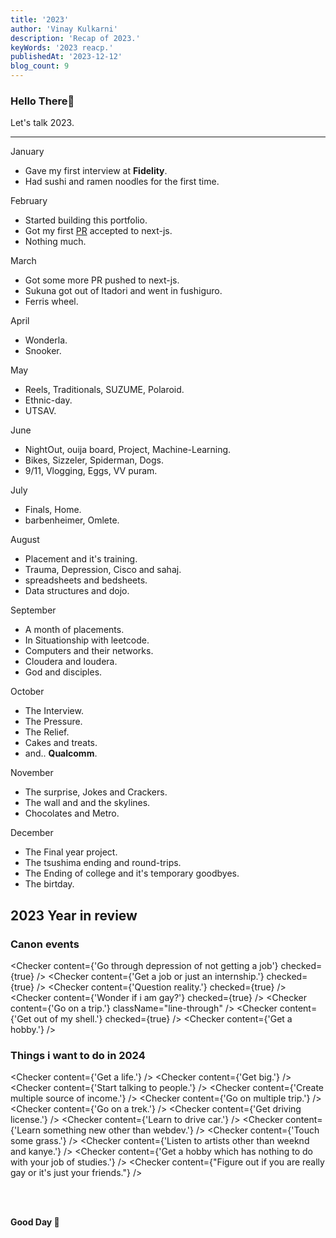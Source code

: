 ```yaml
---
title: '2023'
author: 'Vinay Kulkarni'
description: 'Recap of 2023.'
keyWords: '2023 reacp.'
publishedAt: '2023-12-12'
blog_count: 9
---
```


### Hello There🐼

Let's talk 2023.

---

<div className="p-10" />
<Date>January</Date>

- Gave my first interview at **Fidelity**.
- Had sushi and ramen noodles for the first time.

<ImageGallery img_1="jan/1522" img_2="jan/middle_finger" img_3="jan/chinese" />
<div className="p-2" />
<ImageGallery img_1="jan/chit" img_2="jan/lamps" img_3="jan/gay" />

<div className="p-16" />
<Date>February</Date>

- Started building this portfolio.
- Got my first [PR](https://github.com/vercel/next.js/pull/45467) accepted to next-js.
- Nothing much.

<ImageGallery img_1="feb/utsav_borads" img_2="feb/bosch" img_3="feb/chapathi" />

<div className="p-16" />
<Date>March</Date>

- Got some more PR pushed to next-js.
- Sukuna got out of Itadori and went in fushiguro.
- Ferris wheel.

<ImageGallery img_1="mar/cat_1" img_2="mar/mela_1" img_3="mar/ravas" />
<div className="p-2" />
<ImageGallery img_1="mar/cat_2" img_2="mar/mela_2" img_3="mar/pasta" />

<div className="p-16" />
<Date>April</Date>

- Wonderla.
- Snooker.

<ImageGallery img_1="apr/wonderla" img_2="apr/bmsce" img_3="apr/6900" />

<div className="p-16" />
<Date>May</Date>

- Reels, Traditionals, SUZUME, Polaroid.
- Ethnic-day.
- UTSAV.

<ImageGallery img_1="may/fingers" img_2="may/auto" img_3="may/food" />
<div className="p-2" />
<ImageGallery img_1="may/sunset" img_2="may/rasmalai" video_3="may/password" />

<div className="p-16" />
<Date>June</Date>

- NightOut, ouija board, Project, Machine-Learning.
- Bikes, Sizzeler, Spiderman, Dogs.
- 9/11, Vlogging, Eggs, VV puram.

<ImageGallery img_1="jun/bike" img_2="jun/spiderman" video_3="jun/funny" />
<div className="p-2" />
<ImageGallery video_1="jun/dosa" img_2="jun/tushar" img_3="jun/sizzler" />

<div className="p-16" />
<Date>July</Date>

- Finals, Home.
- barbenheimer, Omlete.

<ImageGallery video_1="jul/ass" img_2="jul/cake" img_3="jul/train" />

<div className="p-16" />
<Date>August</Date>

- Placement and it&apos;s training.
- Trauma, Depression, Cisco and sahaj.
- spreadsheets and bedsheets.
- Data structures and dojo.

<ImageGallery img_1="aug/bottle" img_2="aug/daal" img_3="aug/shower" />

<div className="p-16" />
<Date>September</Date>

- A month of placements.
- In Situationship with leetcode.
- Computers and their networks.
- Cloudera and loudera.
- God and disciples.

<ImageGallery img_1="sept/sky" img_2="sept/rain" img_3="sept/shoes" />

<div className="p-16" />
<Date>October</Date>

- The Interview.
- The Pressure.
- The Relief.
- Cakes and treats.
- and.. **Qualcomm**.

<ImageGallery img_1="oct/aftermath" img_2="oct/bmsce" img_3="oct/college" />
<div className="p-2" />
<ImageGallery img_1="oct/butterfly" img_2="oct/luffy" img_3="oct/momos" />
<div className="p-2" />
<ImageGallery img_1="oct/raam" img_2="oct/plant" img_3="oct/rasmalai" />
<div className="p-2" />
<ImageGallery video_1="oct/ride" img_2="oct/treats" img_3="oct/dosa" />

<div className="p-16" />
<Date>November</Date>

- The surprise, Jokes and Crackers.
- The wall and and the skylines.
- Chocolates and Metro.

<ImageGallery img_1="nov/chocolate" img_2="nov/corn" img_3="nov/metro" />
<div className="p-2" />
<ImageGallery img_1="nov/sambuca" img_2="nov/sky" img_3="nov/wall" />

<div className="p-16" />
<Date>December</Date>

- The Final year project.
- The tsushima ending and round-trips.
- The Ending of college and it&apos;s temporary goodbyes.
- The birtday.

<ImageGallery img_1="dec/game" img_2="dec/google" img_3="dec/leg" />
<div className="p-2" />
<ImageGallery img_1="dec/shirt" img_2="dec/mela" img_3="dec/gay" />

<div className="p-12" />

## 2023 Year in review

### Canon events

<Checker
  content={'Go through depression of not getting a job'}
  checked={true}
/>
<Checker content={'Get a job or just an internship.'} checked={true} />
<Checker content={'Question reality.'} checked={true} />
<Checker content={'Wonder if i am gay?'} checked={true} />
<Checker content={'Go on a trip.'} className="line-through" />
<Checker content={'Get out of my shell.'} checked={true} />
<Checker content={'Get a hobby.'} />

### Things i want to do in 2024

<Checker content={'Get a life.'} />
<Checker content={'Get big.'} />
<Checker content={'Start talking to people.'} />
<Checker content={'Create multiple source of income.'} />
<Checker content={'Go on multiple trip.'} />
<Checker content={'Go on a trek.'} />
<Checker content={'Get driving license.'} />
<Checker content={'Learn to drive car.'} />
<Checker content={'Learn something new other than webdev.'} />
<Checker content={'Touch some grass.'} />
<Checker content={'Listen to artists other than weeknd and kanye.'} />
<Checker
  content={'Get a hobby which has nothing to do with your job of studies.'}
/>
<Checker
  content={"Figure out if you are really gay or it's just your friends."}
/>

<br />
<br />

**Good Day 🐼**
